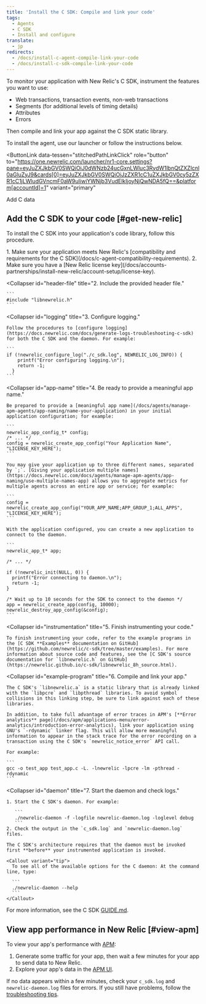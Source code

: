 ```yaml
---
title: 'Install the C SDK: Compile and link your code'
tags:
  - Agents
  - C SDK
  - Install and configure
translate:
  - jp
redirects:
  - /docs/install-c-agent-compile-link-your-code
  - /docs/install-c-sdk-compile-link-your-code
---
```


To monitor your application with New Relic's C SDK, instrument the features you want to use:

* Web transactions, transaction events, non-web transactions
* Segments (for additional levels of timing details)
* Attributes
* Errors

Then compile and link your app against the C SDK static library.

To install the agent, use our launcher or follow the instructions below.

<ButtonLink
  data-tessen="stitchedPathLinkClick"
  role="button"
  to="https://one.newrelic.com/launcher/nr1-core.settings?pane=eyJuZXJkbGV0SWQiOiJ0dWNzb24ucGxnLWluc3RydW1lbnQtZXZlcnl0aGluZyJ9&cards[0]=eyJuZXJkbGV0SWQiOiJzZXR1cC1uZXJkbGV0cy5zZXR1cC1jLWludGVncmF0aW9uIiwiYWNjb3VudElkIjoyNjQwNDA5fQ==&platform[accountId]=1"
  variant="primary"
>
  Add C data
</ButtonLink>

## Add the C SDK to your code [#get-new-relic]

To install the C SDK into your application's code library, follow this procedure.

<CollapserGroup>
  <Collapser
    id="requirements"
    title="1. Verify requirements."
  >
    1. Make sure your application meets New Relic's [compatibility and requirements for the C SDK](/docs/c-agent-compatibility-requirements).
    2. Make sure you have a [New Relic license key](/docs/accounts-partnerships/install-new-relic/account-setup/license-key).
  </Collapser>

  <Collapser
    id="header-file"
    title="2. Include the provided header file."
  >
    ```
    #include "libnewrelic.h"
    ```
  </Collapser>

  <Collapser
    id="logging"
    title="3. Configure logging."
  >
    Follow the procedures to [configure logging](https://docs.newrelic.com/docs/generate-logs-troubleshooting-c-sdk) for both the C SDK and the daemon. For example:

    ```
    if (!newrelic_configure_log("./c_sdk.log", NEWRELIC_LOG_INFO)) {
        printf("Error configuring logging.\n");
        return -1;
      }
    ```
  </Collapser>

  <Collapser
    id="app-name"
    title="4. Be ready to provide a meaningful app name."
  >
    Be prepared to provide a [meaningful app name](/docs/agents/manage-apm-agents/app-naming/name-your-application) in your initial application configuration; for example:

    ```
    newrelic_app_config_t* config;
    /* ... */
    config = newrelic_create_app_config("Your Application Name", "LICENSE_KEY_HERE");
    ```

    You may give your application up to three different names, separated by `;`. [Giving your application multiple names](https://docs.newrelic.com/docs/agents/manage-apm-agents/app-naming/use-multiple-names-app) allows you to aggregate metrics for multiple agents across an entire app or service; for example:

    ```
    config = newrelic_create_app_config("YOUR_APP_NAME;APP_GROUP_1;ALL_APPS", "LICENSE_KEY_HERE");
    ```

    With the application configured, you can create a new application to connect to the daemon.

    ```
    newrelic_app_t* app;

    /* ... */

    if (!newrelic_init(NULL, 0)) {
      printf("Error connecting to daemon.\n");
      return -1;
    }

    /* Wait up to 10 seconds for the SDK to connect to the daemon */
    app = newrelic_create_app(config, 10000);
    newrelic_destroy_app_config(&config);
    ```
  </Collapser>

  <Collapser
    id="instrumentation"
    title="5. Finish instrumenting your code."
  >
    To finish instrumenting your code, refer to the example programs in the [C SDK **Examples** documentation on GitHub](https://github.com/newrelic/c-sdk/tree/master/examples). For more information about source code and features, see the [C SDK's source documentation for `libnewrelic.h` on GitHub](https://newrelic.github.io/c-sdk/libnewrelic_8h_source.html).
  </Collapser>

  <Collapser
    id="example-program"
    title="6. Compile and link your app."
  >
    The C SDK's `libnewrelic.a` is a static library that is already linked with the `libpcre` and `libpthread` libraries. To avoid symbol collisions in this linking step, be sure to link against each of these libraries.

    In addition, to take full advantage of error traces in APM's [**Error analytics** page](/docs/apm/applications-menu/error-analytics/introduction-error-analytics), link your application using GNU's `-rdynamic` linker flag. This will allow more meaningful information to appear in the stack trace for the error recording on a transaction using the C SDK's `newrelic_notice_error` API call.

    For example:

    ```
    gcc -o test_app test_app.c -L. -lnewrelic -lpcre -lm -pthread -rdynamic
    ```
  </Collapser>

  <Collapser
    id="daemon"
    title="7. Start the daemon and check logs."
  >
    1. Start the C SDK's daemon. For example:

       ```
       ./newrelic-daemon -f -logfile newrelic-daemon.log -loglevel debug
       ```
    2. Check the output in the `c_sdk.log` and `newrelic-daemon.log` files.

    The C SDK's architecture requires that the daemon must be invoked first **before** your instrumented application is invoked.

    <Callout variant="tip">
      To see all of the available options for the C daemon: At the command line, type:

      ```
      ./newrelic-daemon --help
      ```
    </Callout>
  </Collapser>
</CollapserGroup>

For more information, see the C SDK [GUIDE.md](https://github.com/newrelic/c-sdk/blob/master/GUIDE.md#getting-started).

## View app performance in New Relic [#view-apm]

To view your app's performance with [APM](/docs/apm/new-relic-apm/getting-started/introduction-new-relic-apm):

1. Generate some traffic for your app, then wait a few minutes for your app to send data to New Relic.
2. Explore your app's data in the [APM UI](/docs/apm/applications-menu/monitoring/apm-overview-page).

If no data appears within a few minutes, check your `c_sdk.log` and `newrelic-daemon.log` files for errors. If you still have problems, follow the [troubleshooting tips](/docs/no-data-appears-c).
